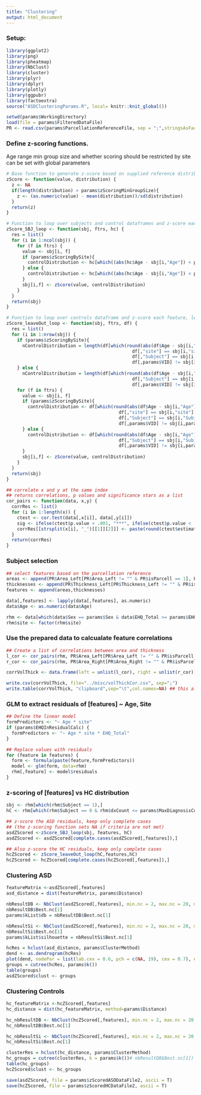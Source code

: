 ```yaml
---
title: "Clustering"
output: html_document
---
```

### Setup:
```r
library(ggplot2)
library(png)
library(pheatmap)
library(NbClust)
library(cluster)
library(plyr)
library(dplyr)
library(plotly)
library(ggpubr)
library(factoextra)
source("ASDClusteringParams.R", local= knitr::knit_global())

setwd(params$WorkingDirectory)
load(file = params$FilteredDataFile)
PR <- read.csv(params$ParcellationReferenceFile, sep = ";",stringsAsFactors = F)
```

### Define z-scoring functions. 
Age range min group size and whether scoring should be restricted by site can be set with global parameters
```r
# Base function to generate z-score based on supplied reference distribution
zScore <- function(value, distribution) {
  z <- NA
  if(length(distribution) > params$zScoringMinGroupSize){
    z <- (as.numeric(value) - mean(distribution))/sd(distribution)
  } 
  return(z)
}

# Function to loop over subjects and control dataframes and z-score each feature 
zScore_SBJ_loop <- function(sbj, ftrs, hc) {
  res = list()
  for (i in 1:ncol(sbj)) {
    for (f in ftrs) {
      value <- sbj[i, f]
      if (params$zScoringBySite){
        controlDistribution <- hc[which((abs(hc$Age - sbj[i,"Age"]) < params$zScoringAgeRange) &  hc[,"site"] == sbj[i,"site"]),f]
      } else {
        controlDistribution <- hc[which((abs(hc$Age - sbj[i,"Age"]) < params$zScoringAgeRange)),f]
      }
      sbj[i,f] <- zScore(value, controlDistribution)
    }
  }
  return(sbj)
}

# Function to loop over controls dataframe and z-score each feature, leaving out the subject to score
zScore_leaveOut_loop <- function(sbj, ftrs, df) {
  res = list()
  for (i in 1:nrow(sbj)) {
    if (params$zScoringBySite){
      nControlDistribution = length(df[which(round(abs(df$Age - sbj[i,"Age"]) < params$zScoringAgeRange)  &  
                                               df[,"site"] == sbj[i,"site"] &  
                                               df[,"Subject"] == sbj[i,"Subject"] & 
                                               df[,params$VID] != sbj[i,params$VID]),"Age"])
    } else {    
      nControlDistribution = length(df[which(round(abs(df$Age - sbj[i,"Age"]) < params$zScoringAgeRange)  &    
                                               df[,"Subject"] == sbj[i,"Subject"] & 
                                               df[,params$VID] != sbj[i,params$VID]),"Age"]) }
    for (f in ftrs) {
      value <- sbj[i, f]
      if (params$zScoringBySite){
        controlDistribution <- df[which(round(abs(df$Age - sbj[i,"Age"]) < params$zScoringAgeRange)  &  
                                          df[,"site"] == sbj[i,"site"] &  
                                          df[,"Subject"] == sbj[i,"Subject"] & 
                                          df[,params$VID] != sbj[i,params$VID]),f]
      } else {  
        controlDistribution <- df[which(round(abs(df$Age - sbj[i,"Age"]) < params$zScoringAgeRange)  &    
                                          df[,"Subject"] == sbj[i,"Subject"] & 
                                          df[,params$VID] != sbj[i,params$VID]),f]
      }
      sbj[i,f] <- zScore(value, controlDistribution)
    }
  }
  return(sbj)
}

## correlate x and y at the same index
## returns correlations, p values and significance stars as a list 
cor_pairs <- function(data, x,y) {
  corrRes <- list()
  for (i in 1:length(x)) {
    ctest <- cor.test(data[,x[i]], data[,y[i]])
    sig <- ifelse(ctest$p.value < .001, "***", ifelse(ctest$p.value < .01, "** ", ifelse(ctest$p.value < .05, "*  ", "   ")))
    corrRes[[strsplit(x[i], "_")[[1]][2]]] <- paste(round(ctest$estimate,2), sig, sep = "")
  }
  return(corrRes)
}

```

### Subject selection
```r
## select features based on the parcellation reference 
areas <- append(PR$Area_Left[PR$Area_Left != "" & PR$isParcell == 1], PR$Area_Right[PR$Area_Right != "" & PR$isParcell == 1])
thicknesses <- append(PR$Thickness_Left[PR$Thickness_Left != "" & PR$isParcell == 1], PR$Thickness_Right[PR$Thickness_Right != "" & PR$isParcell == 1])
features <- append(areas,thicknesses)

data[,features] <- lapply(data[,features], as.numeric)
data$Age <- as.numeric(data$Age)

rhm <- data[which(data$Sex == params$Sex & data$EHQ_Total >= params$EHQCutoff),]
rhm$site <- factor(rhm$site)
```

### Use the prepared data to calcualate feature correlations
```r
## Create a list of correlations between area and thickness
l_cor <- cor_pairs(rhm, PR$Area_Left[PR$Area_Left != "" & PR$isParcell == 1],PR$Thickness_Left[PR$Thickness_Left != "" & PR$isParcell == 1])
r_cor <- cor_pairs(rhm, PR$Area_Right[PR$Area_Right != "" & PR$isParcell == 1],PR$Thickness_Right[PR$Thickness_Right != "" & PR$isParcell == 1])

corrVolThick <- data.frame(left = unlist(l_cor), right = unlist(r_cor))

write.csv(corrVolThick, file="../misc/volThickCor.csv", sep=";")
write.table(corrVolThick, "clipboard",sep="\t",col.names=NA) ## this also copies the list into the clipboard (to paste in excel)
```

### GLM to extract residuals of [features] ~ Age, Site
```r
## Define the linear model
formPredictors <- "~ Age * site"
if (params$EHQInResidualCalc) {
  formPredictors <- "~ Age * site * EHQ_Total"
}

## Replace values with residuals
for (feature in features) {
  form <- formula(paste(feature,formPredictors))
  model <- glm(form, data=rhm)
  rhm[,feature] <- model$residuals
}
```

### z-scoring of [features] vs HC distribution
```r
sbj <- rhm[which(rhm$Subject == 1),]
hC <- rhm[which(rhm$Subject == 0 & rhm$dxCount <= params$MaxDiagnosisCount),]

## z-score the ASD residuals, keep only complete cases 
## (the z-scoring function sets NA if criteria are not met)
asdZScored <-zScore_SBJ_loop(sbj, features, hC)
asdZScored <- asdZScored[complete.cases(asdZScored[,features]),]

## Also z-score the HC residuals, keep only complete cases 
hcZScored <- zScore_leaveOut_loop(hC,features,hC)
hcZScored <- hcZScored[complete.cases(hcZScored[,features]),]
```


### Clustering ASD
```r
featureMatrix <-asdZScored[,features]
asd_distance = dist(featureMatrix, params$Distance)

nbResultDB <- NbClust(asdZScored[,features], min.nc = 2, max.nc = 20, method = params$ClusterMethod, index="db")
nbResultDB$Best.nc[1]
params$kList$db = nbResultDB$Best.nc[1]

nbResultSi <- NbClust(asdZScored[,features], min.nc = 2, max.nc = 20, method = params$ClusterMethod, index="silhouette")
nbResultSi$Best.nc[1]
params$kList$silhouette = nbResultSi$Best.nc[1]

hcRes = hclust(asd_distance, params$ClusterMethod)
dend <- as.dendrogram(hcRes)
plot(dend, nodePar = list(lab.cex = 0.6, pch = c(NA, 19), cex = 0.7), eaflab = "none")
groups = cutree(hcRes, params$k())
table(groups)
asdZScored$clust <- groups
```

### Clustering Controls
```r
hc_featureMatrix <-hcZScored[,features]
hc_distance = dist(hc_featureMatrix, method=params$Distance)

hc_nbResultDB <- NbClust(hcZScored[,features], min.nc = 2, max.nc = 20, method = params$ClusterMethod, index="db")
hc_nbResultDB$Best.nc[1]

hc_nbResultSi <- NbClust(hcZScored[,features], min.nc = 2, max.nc = 20, method = params$ClusterMethod, index="silhouette")
hc_nbResultSi$Best.nc[1]

clusterRes = hclust(hc_distance, params$ClusterMethod)
hc_groups = cutree(clusterRes, k = params$k())# nbResultDB$Best.nc[1]) #
table(hc_groups)
hcZScored$clust <- hc_groups
```


```r
save(asdZScored, file = params$zScoredASDDataFile2, ascii = T)
save(hcZScored, file = params$zScoredHCDataFile2, ascii = T)
```
